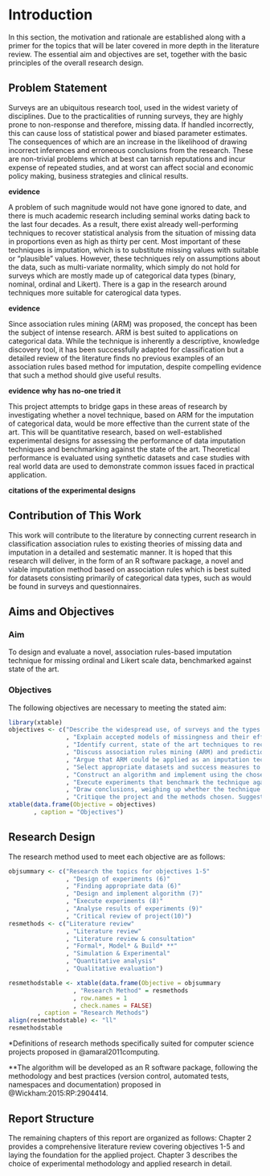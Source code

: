 # Introduction

In this section, the motivation and rationale are established along with a primer for the topics that will be later covered in more depth in the literature review. The essential aim and objectives are set, together with the basic principles of the overall research design.

## Problem Statement

Surveys are an ubiquitous research tool, used in the widest variety of disciplines. Due to the practicalities of running surveys, they are highly prone to non-response and therefore, missing data. If handled incorrectly, this can cause loss of statistical power and biased parameter estimates. The consequences of which are an increase in the likelihood of drawing incorrect inferences and erroneous conclusions from the research. These are non-trivial problems which at best can tarnish reputations and incur expense of repeated studies, and at worst can affect social and economic policy making, business strategies and clinical results. 

**evidence**

A problem of such magnitude would not have gone ignored to date, and there is much academic research including seminal works dating back to the last four decades. As a result, there exist already well-performing techniques to recover statistical analysis from the situation of missing data in proportions even as high as thirty per cent. Most important of these techniques is imputation, which is to substitute missing values with suitable or "plausible" values. However, these techniques rely on assumptions about the data, such as multi-variate normality, which simply do not hold for surveys which are mostly made up of categorical data types (binary, nominal, ordinal and Likert). There is a gap in the research around techniques more suitable for caterogical data types.

**evidence**

Since association rules mining (ARM) was proposed, the concept has been the subject of intense research. ARM is best suited to applications on categorical data. While the technique is inherently a descriptive, knowledge discovery tool, it has been successfully adapted for classification but a detailed review of the literature finds no previous examples of an association rules based method for imputation, despite compelling evidence that such a method should give useful results.

**evidence**
**why has no-one tried it**

This project attempts to bridge gaps in these areas of research by investigating whether a novel technique, based on ARM for the imputation of categorical data, would be more effective than the current state of the art. This will be quantitative research, based on well-established experimental designs for assessing the performance of data imputation techniques and benchmarking against the state of the art. Theoretical performance is evaluated using synthetic datasets and case studies with real world data are used to demonstrate common issues faced in practical application.

**citations of the experimental designs**

## Contribution of This Work

This work will contribute to the literature by connecting current research in classification association rules to existing theories of missing data and imputation in a detailed and sestematic manner. It is hoped that this research will deliver, in the form of an R software package, a novel and viable imputation method based on association rules which is best suited for datasets consisting primarily of categorical data types, such as would be found in surveys and questionnaires. 

## Aims and Objectives

### Aim

To design and evaluate a novel, association rules-based imputation technique for missing ordinal and Likert scale data, benchmarked against state of the art.

### Objectives

The following objectives are necessary to meeting the stated aim:

```r
library(xtable)
objectives <- c("Describe the widespread use, of surveys and the types of data collected."
                , "Explain accepted models of missingness and their effect on survey data."
                , "Identify current, state of the art techniques to recover from missing data."
                , "Discuss association rules mining (ARM) and prediction/classification with association rules."
                , "Argue that ARM could be applied as an imputation technique."
                , "Select appropriate datasets and success measures to evaluate a novel technique."
                , "Construct an algorithm and implement using the chosen programming environment."
                , "Execute experiments that benchmark the technique against and appraise the results."
                , "Draw conclusions, weighing up whether the technique performs better than state of the art."
                , "Critique the project and the methods chosen. Suggest avenues for further research.")
xtable(data.frame(Objective = objectives)
       , caption = "Objectives")
```

## Research Design

The research method used to meet each objective are as follows:

```r
objsummary <- c("Research the topics for objectives 1-5"
                , "Design of experiments (6)"
                , "Finding appropriate data (6)"
                , "Design and implement algorithm (7)"
                , "Execute experiments (8)"
                , "Analyse results of experiments (9)"
                , "Critical review of project(10)")
resmethods <- c("Literature review"
                , "Literature review"
                , "Literature review & consultation"
                , "Formal*, Model* & Build* **"
                , "Simulation & Experimental"
                , "Quantitative analysis"
                , "Qualitative evaluation")

resmethodstable <- xtable(data.frame(Objective = objsummary
                  , "Research Method" = resmethods
                  , row.names = 1
                  , check.names = FALSE)
        , caption = "Research Methods")
align(resmethodstable) <- "ll"
resmethodstable
```

*Definitions of research methods specifically suited for computer science projects proposed in @amaral2011computing.

**The algorithm will be developed as an R software package, following the methodology and best practices (version control, automated tests, namespaces and documentation) proposed in @Wickham:2015:RP:2904414.

## Report Structure

The remaining chapters of this report are organized as follows: Chapter 2 provides a comprehensive literature review covering objectives 1-5 and laying the foundation for the applied project. Chapter 3 describes the choice of experimental methodology and applied research in detail.
